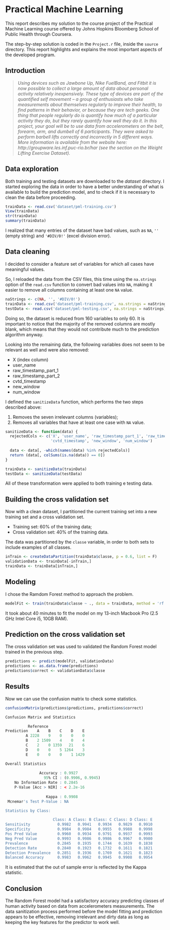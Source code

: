 # Practical Machine Learning

This report describes my solution to the course project of the Practical Machine Learning course offered by Johns Hopkins Bloomberg School of Public Health through Coursera.

The step-by-step solution is coded in the `Project.r` file, inside the `source` directory. This report highlights and explains the most important aspects of the developed program.

## Introduction

> *Using devices such as Jawbone Up, Nike FuelBand, and Fitbit it is now possible to collect a large amount of data about personal activity relatively inexpensively. These type of devices are part of the quantified self movement – a group of enthusiasts who take measurements about themselves regularly to improve their health, to find patterns in their behavior, or because they are tech geeks. One thing that people regularly do is quantify how much of a particular activity they do, but they rarely quantify how well they do it. In this project, your goal will be to use data from accelerometers on the belt, forearm, arm, and dumbell of 6 participants. They were asked to perform barbell lifts correctly and incorrectly in 5 different ways. More information is available from the website here: http://groupware.les.inf.puc-rio.br/har (see the section on the Weight Lifting Exercise Dataset).*

## Data exploration

Both training and testing datasets are downloaded to the *dataset* directory. I started exploring the data in order to have a better understanding of what is available to build the prediction model, and to check if it is necessary to clean the data before proceeding.

```r
trainData <- read.csv('dataset/pml-training.csv')
View(trainData)
str(trainData)
summary(trainData)
```

I realized that many entries of the dataset have bad values, such as `NA`, `''` (empty string) and `'#DIV/0!'` (excel division error).


## Data cleaning

I decided to consider a feature set of variables for which all cases have meaningful values.

So, I reloaded the data from the CSV files, this time using the `na.strings` option of the `read.csv` function to convert bad values into `NA`, making it easier to remove all columns containing at least one `NA` value.

```r
naStrings <- c(NA, '', '#DIV/0!')
trainData <- read.csv('dataset/pml-training.csv', na.strings = naStrings)
testData <- read.csv('dataset/pml-testing.csv', na.strings = naStrings)
```

Doing so, the dataset is reduced from 160 variables to only 60. It is important to notice that the majority of the removed columns are mostly blank, which means that they would not contribute much to the prediction algorithm anyway.

Looking into the remaining data, the following variables does not seem to be relevant as well and were also removed:

- X (index column)
- user_name
- raw_timestamp_part_1
- raw_timestamp_part_2
- cvtd_timestamp
- new_window
- num_window

I defined the `sanitizeData` function, which performs the two steps described above:

1. Removes the seven irrelevant columns (variables);
2. Removes all variables that have at least one case with `NA` value.

```r
sanitizeData <- function(data) {
  rejectedCols <- c('X', 'user_name', 'raw_timestamp_part_1', 'raw_timestamp_part_2',
                    'cvtd_timestamp', 'new_window', 'num_window')
  
  data <- data[, -which(names(data) %in% rejectedCols)]
  return (data[, colSums(is.na(data)) == 0])
}

trainData <- sanitizeData(trainData)
testData <- sanitizeData(testData)
```

All of these transformation were applied to both training e testing data.

## Building the cross validation set

Now with a clean dataset, I partitioned the current training set into a new training set and a cross validation set.

- Training set: 60% of the training data;
- Cross validation set: 40% of the training data.

The data was partitioned by the `classe` variable, in order to both sets to include examples of all classes.

```r
inTrain <- createDataPartition(trainData$classe, p = 0.6, list = F)
validationData <- trainData[-inTrain,]
trainData <- trainData[inTrain,]
```

## Modeling

I chose the Ramdom Forest method to approach the problem.

```r
modelFit <- train(trainData$classe ~ ., data = trainData, method = 'rf')
```

It took about 40 minutes to fit the model on my 13-inch Macbook Pro (2.5 GHz Intel Core i5, 10GB RAM).

## Prediction on the cross validation set

The cross validation set was used to validated the Random Forest model trained in the previous step.

```r
predictions <- predict(modelFit, validationData)
predictions <- as.data.frame(predictions)
predictions$correct <- validationData$classe
```

## Results

Now we can use the confusion matrix to check some statistics.

```r
confusionMatrix(predictions$predictions, predictions$correct)
```

```r
Confusion Matrix and Statistics

          Reference
Prediction    A    B    C    D    E
         A 2228    9    0    0    0
         B    2 1509    4    0    4
         C    2    0 1359   21    6
         D    0    0    5 1264    3
         E    0    0    0    1 1429

Overall Statistics
                                          
               Accuracy : 0.9927          
                 95% CI : (0.9906, 0.9945)
    No Information Rate : 0.2845          
    P-Value [Acc > NIR] : < 2.2e-16       
                                          
                  Kappa : 0.9908          
 Mcnemar's Test P-Value : NA              

Statistics by Class:

                     Class: A Class: B Class: C Class: D Class: E
Sensitivity            0.9982   0.9941   0.9934   0.9829   0.9910
Specificity            0.9984   0.9984   0.9955   0.9988   0.9998
Pos Pred Value         0.9960   0.9934   0.9791   0.9937   0.9993
Neg Pred Value         0.9993   0.9986   0.9986   0.9967   0.9980
Prevalence             0.2845   0.1935   0.1744   0.1639   0.1838
Detection Rate         0.2840   0.1923   0.1732   0.1611   0.1821
Detection Prevalence   0.2851   0.1936   0.1769   0.1621   0.1823
Balanced Accuracy      0.9983   0.9962   0.9945   0.9908   0.9954
```

It is estimated that the out of sample error is reflected by the Kappa statistic.

## Conclusion

The Random Forest model had a satisfactory accuracy predicting classes of human activity based on data from accelerometers measurements. The data sanitization process performed before the model fitting and prediction appears to be effective, removing irrelevant and dirty data as long as keeping the key features for the predictor to work well.
